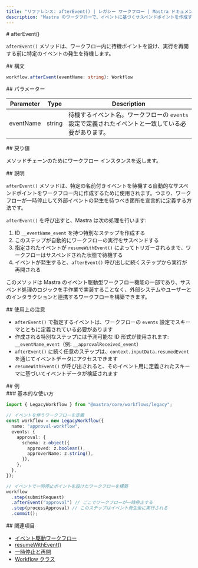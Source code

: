 ```yaml
---
title: "リファレンス: afterEvent() | レガシー ワークフロー | Mastra ドキュメント"
description: "Mastra のワークフローで、イベントに基づくサスペンドポイントを作成する afterEvent メソッドのリファレンス。"
---
```


<div id="afterevent">
  # afterEvent()
</div>

`afterEvent()` メソッドは、ワークフロー内に待機ポイントを設け、実行を再開する前に特定のイベントの発生を待機します。

<div id="syntax">
  ## 構文
</div>

```typescript
workflow.afterEvent(eventName: string): Workflow
```


<div id="parameters">
  ## パラメーター
</div>

| Parameter | Type   | Description                                                                                              |
| --------- | ------ | -------------------------------------------------------------------------------------------------------- |
| eventName | string | 待機するイベント名。ワークフローの `events` 設定で定義されたイベントと一致している必要があります。 |

<div id="return-value">
  ## 戻り値
</div>

メソッドチェーンのためにワークフロー インスタンスを返します。

<div id="description">
  ## 説明
</div>

`afterEvent()` メソッドは、特定の名前付きイベントを待機する自動的なサスペンドポイントをワークフロー内に作成するために使用されます。つまり、ワークフローが一時停止して外部イベントの発生を待つべき箇所を宣言的に定義する方法です。

`afterEvent()` を呼び出すと、Mastra は次の処理を行います:

1. ID `__eventName_event` を持つ特別なステップを作成する
2. このステップが自動的にワークフローの実行をサスペンドする
3. 指定されたイベントが `resumeWithEvent()` によってトリガーされるまで、ワークフローはサスペンドされた状態で待機する
4. イベントが発生すると、`afterEvent()` 呼び出しに続くステップから実行が再開される

このメソッドは Mastra のイベント駆動型ワークフロー機能の一部であり、サスペンド処理のロジックを手作業で実装することなく、外部システムやユーザーとのインタラクションと連携するワークフローを構築できます。

<div id="usage-notes">
  ## 使用上の注意
</div>

- `afterEvent()` で指定するイベントは、ワークフローの `events` 設定でスキーマとともに定義されている必要があります
- 作成される特別なステップには予測可能な ID 形式が使用されます: `__eventName_event`（例: `__approvalReceived_event`）
- `afterEvent()` に続く任意のステップは、`context.inputData.resumedEvent` を通じてイベントデータにアクセスできます
- `resumeWithEvent()` が呼び出されると、そのイベント用に定義されたスキーマに基づいてイベントデータが検証されます

<div id="examples">
  ## 例
</div>

<div id="basic-usage">
  ### 基本的な使い方
</div>

```typescript
import { LegacyWorkflow } from "@mastra/core/workflows/legacy";

// イベントを伴うワークフローを定義
const workflow = new LegacyWorkflow({
  name: "approval-workflow",
  events: {
    approval: {
      schema: z.object({
        approved: z.boolean(),
        approverName: z.string(),
      }),
    },
  },
});

// イベントで一時停止ポイントを設けたワークフローを構築
workflow
  .step(submitRequest)
  .afterEvent("approval") // ここでワークフローが一時停止する
  .step(processApproval) // このステップはイベント発生後に実行される
  .commit();
```


<div id="related">
  ## 関連項目
</div>

- [イベント駆動ワークフロー](./events)
- [resumeWithEvent()](./resumeWithEvent)
- [一時停止と再開](/docs/workflows-legacy/suspend-and-resume)
- [Workflow クラス](./workflow)